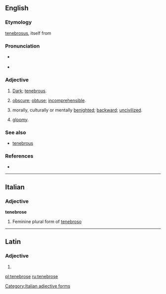 ==English==

===Etymology===
{{etyl|la|en}} [[tenebrosus]], itself from {{term|tenebra||darkness}}

===Pronunciation===
* {{a|UK}} {{IPA|/ˈtɛnɪbɹəʊs}}
* {{a|US}} {{IPA|/ˈtɛnɪbɹoʊs}}

===Adjective===
{{en-adj}}

# [[dark|Dark]]; [[tenebrous]].
# {{context|figuratively|lang=en}} [[obscure]]; [[obtuse]]; [[incomprehensible]].
# {{context|figuratively|lang=en}} morally, culturally or mentally [[benighted]]; [[backward]]; [[uncivilized]].
# {{context|figuratively|lang=en}} [[gloomy]].

===See also===
* [[tenebrous]]

===References===
* {{R:OED2}}

----

==Italian==

===Adjective===
'''tenebrose''' {{g|f}}

# Feminine plural form of [[tenebroso]]

[[Category:Italian adjective forms]]

----

==Latin==

===Adjective===
{{la-adj-form|tenebrōse}}

# {{inflection of|tenebrōsus||voc|m|s|lang=la}}

[[pl:tenebrose]]
[[ru:tenebrose]]